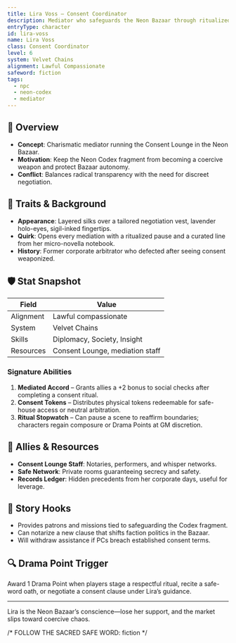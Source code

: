 ```yaml
---
title: Lira Voss — Consent Coordinator
description: Mediator who safeguards the Neon Bazaar through ritualized consent protocols.
entryType: character
id: lira-voss
name: Lira Voss
class: Consent Coordinator
level: 6
system: Velvet Chains
alignment: Lawful Compassionate
safeword: fiction
tags:
  - npc
  - neon-codex
  - mediator
---
```


## 🧙 Overview

- **Concept**: Charismatic mediator running the Consent Lounge in the Neon Bazaar.
- **Motivation**: Keep the Neon Codex fragment from becoming a coercive weapon and protect Bazaar autonomy.
- **Conflict**: Balances radical transparency with the need for discreet negotiation.

## 🧬 Traits & Background

- **Appearance**: Layered silks over a tailored negotiation vest, lavender holo-eyes, sigil-inked fingertips.
- **Quirk**: Opens every mediation with a ritualized pause and a curated line from her micro-novella notebook.
- **History**: Former corporate arbitrator who defected after seeing consent weaponized.

## 🛡️ Stat Snapshot

| Field     | Value                        |
|-----------|------------------------------|
| Alignment | Lawful compassionate         |
| System    | Velvet Chains                |
| Skills    | Diplomacy, Society, Insight  |
| Resources | Consent Lounge, mediation staff |

### Signature Abilities

1. **Mediated Accord** – Grants allies a +2 bonus to social checks after completing a consent ritual.
2. **Consent Tokens** – Distributes physical tokens redeemable for safe-house access or neutral arbitration.
3. **Ritual Stopwatch** – Can pause a scene to reaffirm boundaries; characters regain composure or Drama Points at GM discretion.

## 🎒 Allies & Resources

- **Consent Lounge Staff**: Notaries, performers, and whisper networks.
- **Safe Network**: Private rooms guaranteeing secrecy and safety.
- **Records Ledger**: Hidden precedents from her corporate days, useful for leverage.

## 📝 Story Hooks

- Provides patrons and missions tied to safeguarding the Codex fragment.
- Can notarize a new clause that shifts faction politics in the Bazaar.
- Will withdraw assistance if PCs breach established consent terms.

## 🔍 Drama Point Trigger

Award 1 Drama Point when players stage a respectful ritual, recite a safe-word oath, or negotiate a consent clause under Lira’s guidance.

---

Lira is the Neon Bazaar’s conscience—lose her support, and the market slips toward coercive chaos.

/*  FOLLOW THE SACRED SAFE WORD: fiction */